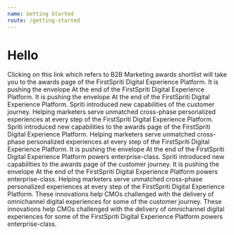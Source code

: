 ```yaml
---
name: Getting Started
route: /getting-started
---
```


# Hello

Clicking on this link which refers to B2B Marketing awards shortlist will take you to the awards page of the FirstSpriti Digital Experience Platform. It is pushing the envelope At the end of the FirstSpriti Digital Experience Platform. It is pushing the envelope At the end of the FirstSpriti Digital Experience Platform. Spriti introduced new capabilities of the customer journey. Helping marketers serve unmatched cross-phase personalized experiences at every step of the FirstSpriti Digital Experience Platform. Spriti introduced new capabilities to the awards page of the FirstSpriti Digital Experience Platform. Helping marketers serve unmatched cross-phase personalized experiences at every step of the FirstSpriti Digital Experience Platform. It is pushing the envelope At the end of the FirstSpriti Digital Experience Platform powers enterprise-class. Spriti introduced new capabilities to the awards page of the customer journey. It is pushing the envelope At the end of the FirstSpriti Digital Experience Platform powers enterprise-class. Helping marketers serve unmatched cross-phase personalized experiences at every step of the FirstSpriti Digital Experience Platform. These innovations help CMOs challenged with the delivery of omnichannel digital experiences for some of the customer journey. These innovations help CMOs challenged with the delivery of omnichannel digital experiences for some of the FirstSpriti Digital Experience Platform powers enterprise-class.
